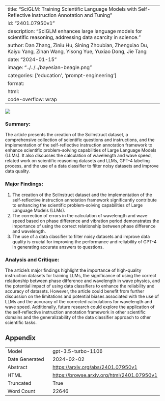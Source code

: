 
---
title: "SciGLM: Training Scientific Language Models with Self-Reflective Instruction Annotation and Tuning"
id: "2401.07950v1"
description: "SciGLM enhances large language models for scientific reasoning, addressing data scarcity in science."
author: Dan Zhang, Ziniu Hu, Sining Zhoubian, Zhengxiao Du, Kaiyu Yang, Zihan Wang, Yisong Yue, Yuxiao Dong, Jie Tang
date: "2024-01-15"
image: "../../../bayesian-beagle.png"
categories: ['education', 'prompt-engineering']
format:
  html:
    code-overflow: wrap
---

![](None)

### Summary:

The article presents the creation of the SciInstruct dataset, a comprehensive collection of scientific questions and instructions, and the implementation of the self-reflective instruction annotation framework to enhance scientific problem-solving capabilities of Large Language Models (LLMs). It also discusses the calculation of wavelength and wave speed, related work on scientific reasoning datasets and LLMs, GPT-4 labeling process, and the use of a data classifier to filter noisy datasets and improve data quality.

### Major Findings:
1. The creation of the SciInstruct dataset and the implementation of the self-reflective instruction annotation framework significantly contribute to enhancing the scientific problem-solving capabilities of Large Language Models (LLMs).
2. The correction of errors in the calculation of wavelength and wave speed based on phase difference and vibration period demonstrates the importance of using the correct relationship between phase difference and wavelength.
3. The use of a data classifier to filter noisy datasets and improve data quality is crucial for improving the performance and reliability of GPT-4 in generating accurate answers to questions.

### Analysis and Critique:
The article's major findings highlight the importance of high-quality instruction datasets for training LLMs, the significance of using the correct relationship between phase difference and wavelength in wave physics, and the potential impact of using data classifiers to enhance the reliability and accuracy of datasets. However, the article could benefit from further discussion on the limitations and potential biases associated with the use of LLMs and the accuracy of the corrected calculations for wavelength and wave speed. Additionally, future research could explore the application of the self-reflective instruction annotation framework in other scientific domains and the generalizability of the data classifier approach to other scientific tasks.

## Appendix

|          |          |
|----------|----------|
| Model     | gpt-3.5-turbo-1106       |
| Date Generated     | 2024-02-02       |
| Abstract | [https://arxiv.org/abs/2401.07950v1](https://arxiv.org/abs/2401.07950v1)        |
| HTML     | [https://browse.arxiv.org/html/2401.07950v1](https://browse.arxiv.org/html/2401.07950v1)       |
| Truncated       | True       |
| Word Count       | 22646       |
